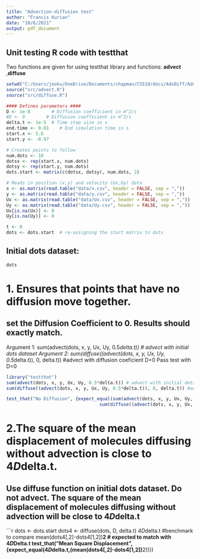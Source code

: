 ```yaml
---
title: "Advection-diffusion test"
author: "Francis Kurian"
date: "10/6/2021"
output: pdf_document
---
```



## Unit testing R code with testthat

Two functions are given for using testthat library and functions:
**advect** ,**diffuse**

```r
setwd("C:/Users/jeoku/OneDrive/Documents/chapman/CS510/docs/AdvDiff/AdvDiff")
source("src/advect.R")
source("src/diffuse.R")

#### Defines parameters ####
D <- 1e-8        # Diffusion coefficient in m^2/s
#D <- 0        # Diffusion coefficient in m^2/s
delta.t <- 1e-5  # Time step size in s
end.time <- 0.01    # End simulation time in s
start.x <- 5.6
start.y <- -0.97

# Creates points to follow
num.dots <- 10
dotsx <- rep(start.x, num.dots) 
dotsy <- rep(start.y, num.dots) 
dots.start <- matrix(c(dotsx, dotsy), num.dots, 2) 

# Reads in position (x,y) and velocity (Ux,Uy) data
x <- as.matrix(read.table("data/x.csv", header = FALSE, sep = ","))
y <- as.matrix(read.table("data/y.csv", header = FALSE, sep = ","))
Ux <- as.matrix(read.table("data/Ux.csv", header = FALSE, sep = ","))
Uy <- as.matrix(read.table("data/Uy.csv", header = FALSE, sep = ","))
Ux[is.na(Ux)] <- 0
Uy[is.na(Uy)] <- 0

t <- 0
dots <- dots.start  # re-assigning the start matrix to dots
```

## Initial dots dataset:

```r
dots
```
# 1. Ensures that points that have no diffusion move together.
## set the Diffusion Coefficient to 0. Results should exactly match.

Argument 1: sum(advect(dots, x, y, Ux, Uy, 0.5*delta.t)) # advect with initial dots dataset
Argument 2: sum(diffuse((advect(dots, x, y, Ux, Uy, 0.5*delta.t)), 0, delta.t)) #advect with diffusion coeficient D=0
Pass test with D=0

```r
library("testthat")
sum(advect(dots, x, y, Ux, Uy, 0.5*delta.t)) # advect with initial dots dataset
sum(diffuse((advect(dots, x, y, Ux, Uy, 0.5*delta.t)), 0, delta.t)) #advect with diffusion coeficient D=0

test_that("No Diffusion", {expect_equal(sum(advect(dots, x, y, Ux, Uy, 0.5*delta.t)),
                                   sum(diffuse((advect(dots, x, y, Ux, Uy, 0.5*delta.t)), 0, delta.t)))})
```

# 2.The square of the mean displacement of molecules diffusing without advection is close to 4*D*delta.t.
## Use diffuse function on initial dots dataset. Do not advect.  The square of the mean displacement of molecules diffusing without advection will be close to 4*D*delta.t

```r
dots <- dots.start 
dots4 <- diffuse(dots, D, delta.t)
4*D*delta.t #benchmark to compare
mean(dots4[,2]-dots4[1,2])**2 # expected to match with 4*D*Delta.t
test_that("Mean Square Displacement", {expect_equal(4*D*delta.t,(mean(dots4[,2]-dots4[1,2])**2))})

